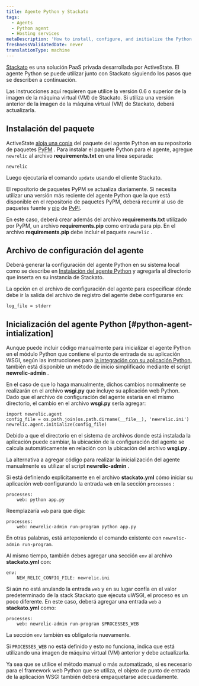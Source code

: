 ```yaml
---
title: Agente Python y Stackato
tags:
  - Agents
  - Python agent
  - Hosting services
metaDescription: 'How to install, configure, and initialize the Python agent with ActiveState''s Stackato solution.'
freshnessValidatedDate: never
translationType: machine
---
```


[Stackato](http://www.activestate.com/cloud) es una solución PaaS privada desarrollada por ActiveState. El agente Python se puede utilizar junto con Stackato siguiendo los pasos que se describen a continuación.

Las instrucciones aquí requieren que utilice la versión 0.6 o superior de la imagen de la máquina virtual (VM) de Stackato. Si utiliza una versión anterior de la imagen de la máquina virtual (VM) de Stackato, deberá actualizarla.

## Instalación del paquete

ActiveState [aloja una copia](http://code.activestate.com/pypm/newrelic/) del paquete del agente Python en su repositorio de paquetes [PyPM](http://code.activestate.com/pypm) . Para instalar el paquete Python para el agente, agregue `newrelic` al archivo <DNT>**requirements.txt**</DNT> en una línea separada:

```
newrelic
```

Luego ejecutaría el comando `update` usando el cliente Stackato.

El repositorio de paquetes PyPM se actualiza diariamente. Si necesita utilizar una versión más reciente del agente Python que la que está disponible en el repositorio de paquetes PyPM, deberá recurrir al uso de paquetes fuente y [pip](http://www.pip-installer.org/en/latest/) de [PyPI](http://pypi.python.org).

En este caso, deberá crear además del archivo <DNT>**requirements.txt**</DNT> utilizado por PyPM, un archivo <DNT>**requirements.pip**</DNT> como entrada para pip. En el archivo <DNT>**requirements.pip**</DNT> debe incluir el paquete `newrelic` .

## Archivo de configuración del agente

Deberá generar la configuración del agente Python en su sistema local como se describe en [Instalación del agente Python](/docs/agents/python-agent/installation-and-configuration/python-agent-installation) y agregarla al directorio que inserta en su instancia de Stackato.

La opción en el archivo de configuración del agente para especificar dónde debe ir la salida del archivo de registro del agente debe configurarse en:

```
log_file = stderr
```

## Inicialización del agente Python [#python-agent-intialization]

Aunque puede incluir código manualmente para inicializar el agente Python en el módulo Python que contiene el punto de entrada de su aplicación WSGI, según las instrucciones para [la integración con su aplicación Python](/docs/agents/python-agent/installation-and-configuration/python-agent-integration), también está disponible un método de inicio simplificado mediante el script <DNT>**newrelic-admin**</DNT> .

En el caso de que lo haga manualmente, dichos cambios normalmente se realizarán en el archivo <DNT>**wsgi.py**</DNT> que incluye su aplicación web Python. Dado que el archivo de configuración del agente estaría en el mismo directorio, el cambio en el archivo <DNT>**wsgi.py**</DNT> sería agregar:

```
import newrelic.agent
config_file = os.path.join(os.path.dirname(__file__), 'newrelic.ini')
newrelic.agent.initialize(config_file)
```

Debido a que el directorio en el sistema de archivos donde está instalada la aplicación puede cambiar, la ubicación de la configuración del agente se calcula automáticamente en relación con la ubicación del archivo <DNT>**wsgi.py**</DNT> .

La alternativa a agregar código para realizar la inicialización del agente manualmente es utilizar el script <DNT>**newrelic-admin**</DNT> .

Si está definiendo explícitamente en el archivo <DNT>**stackato.yml**</DNT> cómo iniciar su aplicación web configurando la entrada `web` en la sección `processes` :

```
processes:
    web: python app.py
```

Reemplazaría `web` para que diga:

```
processes:
    web: newrelic-admin run-program python app.py
```

En otras palabras, está anteponiendo el comando existente con `newrelic-admin run-program`.

Al mismo tiempo, también debes agregar una sección `env` al archivo <DNT>**stackato.yml**</DNT> con:

```
env:
    NEW_RELIC_CONFIG_FILE: newrelic.ini
```

Si aún no está anulando la entrada `web` y en su lugar confía en el valor predeterminado de la stack Stackato que ejecuta uWSGI, el proceso es un poco diferente. En este caso, deberá agregar una entrada `web` a <DNT>**stackato.yml**</DNT> como:

```
processes:
    web: newrelic-admin run-program $PROCESSES_WEB
```

La sección `env` también es obligatoria nuevamente.

Si `PROCESSES_WEB` no está definido y esto no funciona, indica que está utilizando una imagen de máquina virtual (VM) anterior y debe actualizarla.

Ya sea que se utilice el método manual o más automatizado, si es necesario para el framework web Python que se utiliza, el objeto de punto de entrada de la aplicación WSGI también deberá empaquetarse adecuadamente.